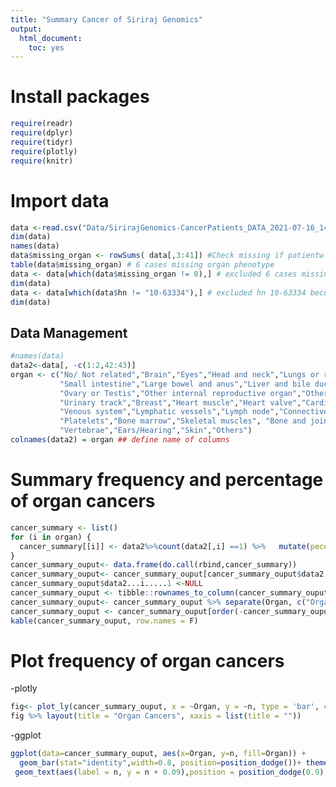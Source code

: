 ```yaml
---
title: "Summary Cancer of Siriraj Genomics"
output: 
  html_document: 
    toc: yes
---
```


# Install packages 
```r
require(readr)
require(dplyr)
require(tidyr)
require(plotly)
require(knitr)
```

# Import data 
```r
data <-read.csv("Data/SirirajGenomics-CancerPatients_DATA_2021-07-16_1454.csv")
dim(data)
names(data)
data$missing_organ <- rowSums( data[,3:41]) #Check missing if patientw without checking organ phenotype 
table(data$missing_organ) # 6 cases missing organ phenotype
data <- data[which(data$missing_organ != 0),] # excluded 6 cases missing organ phenotype
dim(data)
data <- data[which(data$hn != "10-63334"),] # excluded hn 10-63334 becuase reported both of cancer and rare disease 
dim(data)
```
## Data Management 
```r
#names(data)
data2<-data[, -c(1:2,42:43)]
organ <- c("No/ Not related","Brain","Eyes","Head and neck","Lungs or respiratory track","Esophagus","Stomach",
           "Small intestine","Large bowel and anus","Liver and bile ducts","Pancreas","Uterus or Prostate",
           "Ovary or Testis","Other internal reproductive organ","Other exteral reproductive organ", "Kidney",
           "Urinary track","Breast","Heart muscle","Heart valve","Cardiac conduction system","Arterial disease",
           "Venous system","Lymphatic vessels","Lymph node","Connective tissue","Red Blood Cells","White Blood Cells",
           "Platelets","Bone marrow","Skeletal muscles", "Bone and joint", "Immune system","Peripheral nervous system","Spinal cord",
           "Vertebrae","Ears/Hearing","Skin","Others")
colnames(data2) = organ ## define name of columns 
```

# Summary frequency and percentage of organ cancers 
```r
cancer_summary <- list()
for (i in organ) {
  cancer_summary[[i]] <- data2%>%count(data2[,i] ==1) %>%   mutate(pecent = round((n/sum(n))*100,1)) # Missing data 6 cases 
}
cancer_summary_ouput<- data.frame(do.call(rbind,cancer_summary))
cancer_summary_ouput<- cancer_summary_ouput[cancer_summary_ouput$data2...i.....1,] # select TRUE 
cancer_summary_ouput$data2...i.....1 <-NULL
cancer_summary_ouput <- tibble::rownames_to_column(cancer_summary_ouput, "Organ")
cancer_summary_ouput<- cancer_summary_ouput %>% separate(Organ, c("Organ"),sep = "([.?:])", extra = "drop")
cancer_summary_ouput <- cancer_summary_ouput[order(-cancer_summary_ouput$n),]
kable(cancer_summary_ouput, row.names = F)
```

# Plot frequency of organ cancers 
-plotly
```r
fig<- plot_ly(cancer_summary_ouput, x = ~Organ, y = ~n, type = 'bar', color =  ~Organ)
fig %>% layout(title = "Organ Cancers", xaxis = list(title = ""))
```

-ggplot
```r
ggplot(data=cancer_summary_ouput, aes(x=Organ, y=n, fill=Organ)) +
  geom_bar(stat="identity",width=0.8, position=position_dodge())+ theme(axis.text.x = element_text(angle = 90, vjust = 0.5, hjust=1, size = 12))+theme(axis.text.y =  element_text(size = 12))+ theme(legend.position = "none")+
 geom_text(aes(label = n, y = n + 0.09),position = position_dodge(0.9),color= "black",vjust = 0, size = 3)+ggtitle("Organ Cancers") 
```

